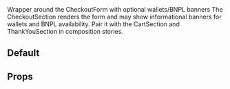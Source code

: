 
<Meta title="Sections/Checkout/Docs" of={CheckoutSectionStories} />

<Title>Checkout Section</Title>
<Subtitle>Wrapper around the CheckoutForm with optional wallets/BNPL banners</Subtitle>

<Description>
The CheckoutSection renders the form and may show informational banners for wallets and BNPL availability.
Pair it with the CartSection and ThankYouSection in composition stories.
</Description>

## Default
<Canvas>
  <Story id="packages-ui-src-components-cms-blocks-checkoutsection--default" />
</Canvas>

## Props
